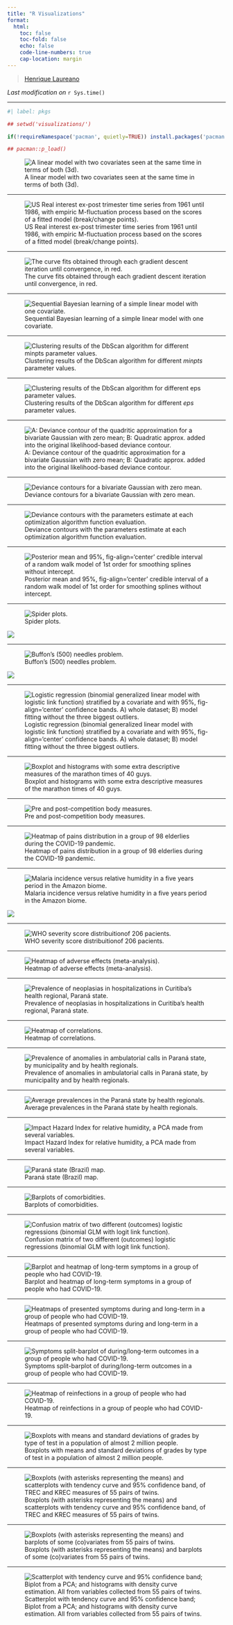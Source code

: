 ```yaml
---
title: "R Visualizations"
format:
  html:
    toc: false
    toc-fold: false
    echo: false
    code-line-numbers: true
    cap-location: margin
---
```


> [Henrique Laureano](https://henriquelaureano.github.io/)

*Last modification on* `r Sys.time()`

***

```r
#| label: pkgs

## setwd('visualizations/')

if(!requireNamespace('pacman', quietly=TRUE)) install.packages('pacman')

## pacman::p_load()

```

![A linear model with two covariates seen at the same time in terms of
both (3d).](linear_model_in_3d.png){fig-align='center'}

***

![US Real interest ex-post trimester time series from 1961 until 1986,
with empiric M-fluctuation process based on the scores of a fitted model
(break/change points).](time_serie_with_breakpoints.png){fig-align='center'}

***

![The curve fits obtained through each gradient descent iteration until
convergence, in red.](linear_model_gradient_descent.png){fig-align='center'}

***

![Sequential Bayesian learning of a simple linear model with one
covariate.](sequential_bayesian_learning.png){fig-align='center'}

***

![Clustering results of the DbScan algorithm for different *minpts*
parameter values.](dbscan_minpts.png){fig-align='center'}

***

![Clustering results of the DbScan algorithm for different *eps*
parameter values.](dbscan_eps.png){fig-align='center'}

***

![A: Deviance contour of the quadritic approximation for a bivariate
Gaussian with zero mean; B: Quadratic approx. added into the original
likelihood-based deviance
contour.](deviance_with_quad_approx.png){fig-align='center'}

***

![Deviance contours for a bivariate Gaussian with zero
mean.](deviance_contours.png){fig-align='center'}

***

![Deviance contours with the parameters estimate at each optimization
algorithm function
evaluation.](deviance_contours_function_evaluations.png){fig-align='center'}

***

![Posterior mean and 95%, fig-align='center' credible interval of a random walk model of 1st
order for smoothing splines without
intercept.](random_walk_smoothing_splines.png){fig-align='center'}

***

![Spider plots.](spider_plot.png){width=90%, fig-align='center'}

![](spiders_plot.png){fig-align='center'}

***

![Buffon's (500) needles problem.](buffon_needles.png){fig-align='center'}

![](buffon_needles_eqm.png){fig-align='center'}

***

![Logistic regression (binomial generalized linear model with logistic
link function) stratified by a covariate and with 95%, fig-align='center' confidence
bands. A) whole dataset; B) model fitting without the three biggest
outliers.](logistic_linear_model.png){fig-align='center'}

***

![Boxplot and histograms with some extra descriptive measures of the
marathon times of 40 guys.](marathon_times.png){fig-align='center'}

***

![Pre and post-competition body measures.](pre_and_post.png){fig-align='center'}

***

![Heatmap of pains distribution in a group of 98 elderlies during the
COVID-19 pandemic.](heatmap_pains.png){fig-align='center'}

***

![Malaria incidence versus relative humidity in a five years period in
the Amazon biome.](malaria_versus_relative_humidity.png){fig-align='center'}

![](malaria_incidence_maps.png){fig-align='center'}

***

![WHO severity score distribuitionof 206
pacients.](who_severity_score_dist.png){fig-align='center'}

***

![Heatmap of adverse effects
(meta-analysis).](heatmap_adverse_effects.png){fig-align='center'}

***

![Prevalence of neoplasias in hospitalizations in Curitiba's health
regional, Paraná state.](map_neoplasia_cwb_rs.png){fig-align='center'}

***

![Heatmap of correlations.](heatmap_correlations.png){fig-align='center'}

***

![Prevalence of anomalies in ambulatorial calls in Paraná state, by
municipality and by health
regionals.](map_parana_anomalia.png){fig-align='center'}

***

![Average prevalences in the Paraná state by health
regionals.](maps_parana.png){fig-align='center'}

***

![Impact Hazard Index for relative humidity, a PCA made from several
variables.](map_brasil.png){fig-align='center'}

***

![Paraná state (Brazil) map.](map_parana_hpp.png){fig-align='center'}

***

![Barplots of comorbidities.](comorbidities.png){fig-align='center'}

***

![Confusion matrix of two different (outcomes) logistic regressions
(binomial GLM with logit link
function).](confusion_matrices.png){fig-align='center'}

***

![Barplot and heatmap of long-term symptoms in a group of people who had
COVID-19.](barplot_and_heatmap.png){fig-align='center'}

***

![Heatmaps of presented symptoms during and long-term in a group of
people who had COVID-19.](heatmaps.png){fig-align='center'}

***

![Symptoms split-barplot of during/long-term outcomes in a group of
people who had COVID-19.](split_barplot.png){fig-align='center'}

***

![Heatmap of reinfections in a group of people who had
COVID-19.](heatmap_reinfeccoes.png){fig-align='center'}

***

![Boxplots with means and standard deviations of grades by type of test
in a population of almost 2 million people.](boxplots.png){fig-align='center'}

***

![Boxplots (with asterisks representing the means) and scatterplots with
tendency curve and 95% confidence band, of TREC and KREC measures of 55
pairs of twins.](trec_krec.png){fig-align='center'}

***

![Boxplots (with asterisks representing the means) and barplots of some
(co)variates from 55 pairs of
twins.](trec_krec_covariates.png){fig-align='center'}

***

![Scatterplot with tendency curve and 95% confidence band; Biplot from a
PCA; and histograms with density curve estimation. All from variables
collected from 55 pairs of twins.](trec_krec_appendix.png){fig-align='center'}
